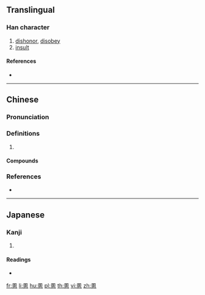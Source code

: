 ==Translingual==

===Han character===
{{Han char|rn=61|rad=心|as=10|sn=14|four=60330|canj=WOP,XWOP|ids=⿱圂心}}

# [[dishonor]], [[disobey]]
# [[insult]]

====References====
* {{Han ref|kx=0397.110|dkj=11035|dj=0736.070|hdz=42333.130|uh=6141|ud=24897|bh=E1C4|bd=57796}}

----

==Chinese==
{{zh-forms}}

===Pronunciation===
{{zh-pron
|m=hùn
|c=wan6
|mc=y
|oc=y
|cat=
}}

===Definitions===
{{zh-hanzi}}

# {{rfdef|zh}}

====Compounds====
{{zh-der|慁慁}}

===References===
* {{R:twedu|B01163}}

----

==Japanese==

===Kanji===
{{ja-kanji|grade=|rs=心10}}

# {{defn|lang=ja|sort=心10}}

====Readings====
* {{ja-readings|on=[[こん]] (kon), [[ごん]] (gon)|kun=[[うれえる]] (ureeru)}}

[[fr:慁]]
[[li:慁]]
[[hu:慁]]
[[pl:慁]]
[[th:慁]]
[[vi:慁]]
[[zh:慁]]